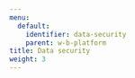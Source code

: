 ---
menu:
  default:
    identifier: data-security
    parent: w-b-platform
title: Data security
weight: 3
---


